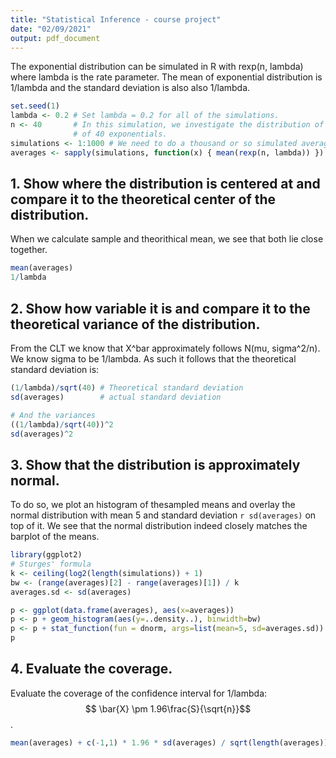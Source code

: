 ```yaml
---
title: "Statistical Inference - course project"
date: "02/09/2021"
output: pdf_document
---
```


The exponential distribution can be simulated in R with rexp(n, lambda) where lambda is the rate parameter.
The mean of exponential distribution is 1/lambda and the standard deviation is also also 1/lambda.
 
```r
set.seed(1)
lambda <- 0.2 # Set lambda = 0.2 for all of the simulations.
n <- 40       # In this simulation, we investigate the distribution of averages
              # of 40 exponentials.
simulations <- 1:1000 # We need to do a thousand or so simulated averages
averages <- sapply(simulations, function(x) { mean(rexp(n, lambda)) })
```

## 1. Show where the distribution is centered at and compare it to the theoretical center of the distribution.

When we calculate sample and theorithical mean, we see that both lie close together.
```r
mean(averages)
1/lambda
```

## 2. Show how variable it is and compare it to the theoretical variance of the distribution.

From the CLT we know that X^bar approximately follows N(mu, sigma^2/n).
We know sigma to be 1/lambda.
As such it follows that the theoretical standard deviation is:

```r
(1/lambda)/sqrt(40) # Theoretical standard deviation
sd(averages)        # actual standard deviation

# And the variances
((1/lambda)/sqrt(40))^2
sd(averages)^2
```

## 3. Show that the distribution is approximately normal.

To do so, we plot an histogram of thesampled means and overlay the normal distribution with mean 5 and standard deviation `r sd(averages)` on top of it.
We see that the normal distribution indeed closely matches the barplot of the means.

```r
library(ggplot2)
# Sturges' formula
k <- ceiling(log2(length(simulations)) + 1)
bw <- (range(averages)[2] - range(averages)[1]) / k
averages.sd <- sd(averages)

p <- ggplot(data.frame(averages), aes(x=averages))
p <- p + geom_histogram(aes(y=..density..), binwidth=bw)
p <- p + stat_function(fun = dnorm, args=list(mean=5, sd=averages.sd))
p
```

## 4. Evaluate the coverage.

Evaluate the coverage of the confidence interval for 1/lambda: $$ \bar{X} \pm 1.96\frac{S}{\sqrt{n}}$$.

```r
mean(averages) + c(-1,1) * 1.96 * sd(averages) / sqrt(length(averages))
```
